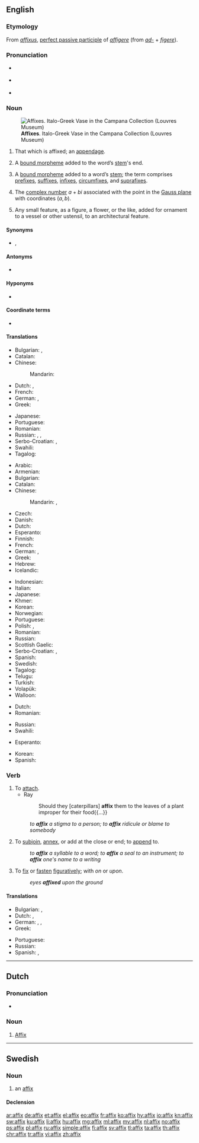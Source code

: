 {{also|Affix}}
==English==
{{wikipedia}}

===Etymology===
From {{etyl|la|en}} ''[[affixus]]'', [[perfect passive participle]] of ''[[affigere]]'' (from ''[[ad-]]'' + ''[[figere]]'').

===Pronunciation===
* {{a|noun}} {{IPA|/ˈæ.fɪks/|lang=en}}
* {{a|verb}} {{IPA|/ə.ˈfɪks/|lang=en}}
* {{rhymes|ɪks|lang=en}}

===Noun===
{{en-noun|es}}
[[File:Image from page 125 of The Century dictionary and cyclopedia (1897) (14598506588).jpg|thumb|upright|'''Affixes'''. Italo-Greek Vase in the Campana Collection (Louvres Museum)]]
# That which is affixed; an [[appendage]].
# {{lb|en|linguistic morphology}} A [[bound morpheme]] added to the word’s [[stem]]'s end.
# {{lb|en|linguistic morphology}} A [[bound morpheme]] added to a word’s [[stem]]; the term comprises [[prefix]]es, [[suffix]]es, [[infix]]es, [[circumfix]]es, and [[suprafix]]es.
# {{lb|en|mathematics}} The [[complex number]] <math>a+bi</math> associated with the point in the [[Gauss plane]] with coordinates <math>(a,b)</math>.
# {{lb|en|decorative art}} Any small feature, as a figure, a flower, or the like, added for ornament to a vessel or other ustensil, to an architectural feature.

====Synonyms====
* {{sense|linguistics: bound morpheme added at end}} {{l|en|suffix}}, {{l|en|postfix}}

====Antonyms====
* {{sense|linguistics: bound morpheme added to a word’s stem}} {{l|en|nonaffix}}

====Hyponyms====
* {{affixes}}

====Coordinate terms====
* {{l|en|clitic}}

====Translations====
{{trans-top|that which is affixed}}
* Bulgarian: {{t+|bg|прибавка}}, {{t+|bg|придатък}}
* Catalan: {{t+|ca|afix|m}}
* Chinese:
*: Mandarin: {{t+|cmn|附加物|tr=fùjiāwù|sc=Hani}}
* Dutch: {{t+|nl|affix|n}}, {{t+|nl|aanhangsel|n}}
* French: {{t+|fr|affixe|f}}
* German: {{t+|de|Anhang|m}}, {{t|de|Anhängsel|n}}
* Greek: {{t+|el|προσθήκη|f}}
{{trans-mid}}
* Japanese: {{t|ja|付属物|tr=ふぞくぶつ, fuzokubutsu|sc=Jpan}}
* Portuguese: {{t+|pt|afixo|m}}
* Romanian: {{t+|ro|afix|n}}
* Russian: {{t+|ru|добавле́ние|n}}, {{t+|ru|дополне́ние|n}}, {{t+|ru|прида́ток|n}}
* Serbo-Croatian: {{t|sh|додатак|m}}, {{t+|sh|dodatak|m}}
* Swahili: {{t+|sw|kiambishi}}
* Tagalog: {{t+|tl|maylapi}}
{{trans-bottom}}

{{trans-see|suffix}}

{{trans-top|linguistics: a bound morpheme added to a word’s stem}}
* Arabic: {{t|ar|أَفِكْس}}
* Armenian: {{t+|hy|ածանց}}
* Bulgarian: {{t+|bg|наставка}}
* Catalan: {{t+|ca|afix|m}}
* Chinese:
*: Mandarin: {{t|cmn|詞綴|sc=Hani}}, {{t+|cmn|词缀|tr=cízhuì|sc=Hani}}
* Czech: {{t|cs|afix|m}}
* Danish: {{t|da|affiks}}
* Dutch: {{t+|nl|affix|n}}
* Esperanto: {{t|eo|afikso}}
* Finnish: {{t+|fi|affiksi}}
* French: {{t+|fr|affixe|f}}
* German: {{t+|de|Affix|n}}, {{t|de|Zusatzsilbe|f}}
* Greek: {{t+|el|παράθημα|n}}
* Hebrew: {{t+|he|מוּסָפִית|m|tr=musafít}}
* Icelandic: {{t|is|aðskeyti}}
{{trans-mid}}
* Indonesian: {{t+|id|imbuhan}}
* Italian: {{t+|it|confisso|m}}
* Japanese: {{t+|ja|接辞|tr=せつじ, setsuji}}
* Khmer: {{t+|km|ផ្នត់|tr=phnott|sc=Khmr}}
* Korean: {{t+|ko|접사|sc=Kore}}
* Norwegian: {{t+|no|affiks|n}}
* Portuguese: {{t+|pt|afixo|m}}
* Polish: {{t|pl|formant|m}}, {{t+|pl|zrostek|m}}
* Romanian: {{t+|ro|afix|n}}
* Russian: {{t+|ru|а́ффикс|m}}
* Scottish Gaelic: {{t|gd|leasachan|m}}
* Serbo-Croatian: {{t|sh|афикс|m}}, {{t+|sh|afiks|m}}
* Spanish: {{t+|es|afijo}}
* Swedish: {{t+|sv|affix|n}}
* Tagalog: {{t+|tl|panlapi}}
* Telugu: {{t+|te|ప్రత్యయము}}
* Turkish: {{t+|tr|ek}}
* Volapük: {{t+|vo|yümot}}
* Walloon: {{t+|wa|stitchete|f}} {{qualifier|neologism}}
{{trans-bottom}}

{{trans-top|mathematics: the complex number associated to a point}}
* Dutch: {{t+|nl|affix|n}}
* Romanian: {{t+|ro|afix|n}}
{{trans-mid}}
* Russian: {{t+|ru|а́ффикс|m}}
* Swahili: {{t+|sw|kiambishi}}
{{trans-bottom}}

{{checktrans-top}}
* Esperanto: {{t-check|eo|afikso}}
{{trans-mid}}
* Korean: {{t-check|ko|첨부물|tr=cheombumul|sc=Kore}}
* Spanish: {{t-check|es|afijo|m}}
{{trans-bottom}}

===Verb===
{{en-verb|es}}

# To [[attach]].
#* Ray
#*: Should they [caterpillars] '''affix''' them to the leaves of a plant improper for their food{{...}}
#: ''to '''affix''' a stigma to a person; to '''affix''' ridicule or blame to somebody''
# To [[subjoin]], [[annex]], or add at the close or end; to [[append]] to.
#: ''to '''affix''' a syllable to a word; to '''affix''' a seal to an instrument; to '''affix''' one's name to a writing''
# To [[fix]] or [[fasten]] [[figuratively]]; with ''on'' or ''upon''.
#: ''eyes '''affixed''' upon the ground''
#: {{rfquotek|Spenser}}

====Translations====
{{trans-top|to attach}}
* Bulgarian: {{t+|bg|прикрепям}}, {{t+|bg|закрепвам}}
* Dutch: {{t+|nl|vastmaken}} {{t+|nl|aan}}, {{t+|nl|aanhangen}}
* German: {{t+|de|befestigen}}, {{t+|de|anheften}}, {{t+|de|anbringen}}
* Greek: {{t+|el|κολλώ}}
{{trans-mid}}
* Portuguese: {{t+|pt|afixar}}
* Russian: {{t+|ru|прикрепля́ть}}
* Spanish: {{t+|es|fijar}}, {{t+|es|pegar}}
{{trans-bottom}}

----

==Dutch==

===Pronunciation===
* {{audio|Nl-affix.ogg|Audio|lang=nl}}

===Noun===
{{nl-noun|n|-en|affixje}}

# [[#English|Affix]] {{gloss|linguistics and mathematics}}

----

==Swedish==

===Noun===
{{sv-noun|n}}

# an [[#English|affix]]

====Declension====
{{sv-infl-noun-n-zero|genitive=}}

[[ar:affix]]
[[de:affix]]
[[et:affix]]
[[el:affix]]
[[eo:affix]]
[[fr:affix]]
[[ko:affix]]
[[hy:affix]]
[[io:affix]]
[[kn:affix]]
[[sw:affix]]
[[ku:affix]]
[[li:affix]]
[[hu:affix]]
[[mg:affix]]
[[ml:affix]]
[[my:affix]]
[[nl:affix]]
[[no:affix]]
[[ps:affix]]
[[pl:affix]]
[[ru:affix]]
[[simple:affix]]
[[fi:affix]]
[[sv:affix]]
[[tl:affix]]
[[ta:affix]]
[[th:affix]]
[[chr:affix]]
[[tr:affix]]
[[vi:affix]]
[[zh:affix]]